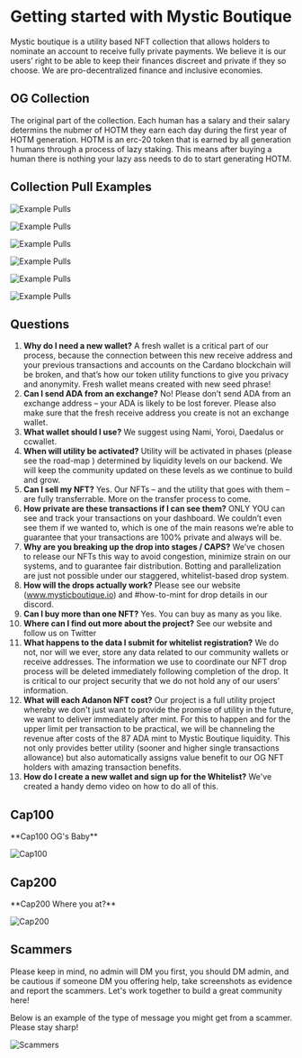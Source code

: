 
# Getting started with Mystic Boutique

Mystic boutique is a utility based NFT collection that allows holders to nominate an account to receive fully private payments. 
We believe it is our users’ right to be able to keep their finances discreet and private if they so choose. We are pro-decentralized finance and inclusive economies.

## OG Collection

The original part of the collection. Each human has a salary and their salary determins the nubmer of HOTM they earn each day during the first year of HOTM generation. 
HOTM is an erc-20 token that is earned by all generation 1 humans through a process of lazy staking. This means after buying a human there is nothing your lazy ass needs to do to start generating HOTM. 

## Collection Pull Examples

<Bleed>![Example Pulls](../../public/example-pulls0.png)</Bleed>

<Bleed>![Example Pulls](../../public/example-pulls1.png)</Bleed>

<Bleed>![Example Pulls](../../public/example-pulls2.png)</Bleed>

<Bleed>![Example Pulls](../../public/example-pulls3.png)</Bleed>

<Bleed>![Example Pulls](../../public/example-pulls4.png)</Bleed>

<Bleed>![Example Pulls](../../public/example-pulls5.png)</Bleed>

## Questions

1. **Why do I need a new wallet?** A fresh wallet is a critical part of our process, because the connection between this new receive address and your previous transactions and accounts on the Cardano blockchain will be broken, and that’s how our token utility functions to give you privacy and anonymity. Fresh wallet means created with new seed phrase!
1. **Can I send ADA from an exchange?** No! Please don’t send ADA from an exchange address – your ADA is likely to be lost forever. Please also make sure that the fresh receive address you create is not an exchange wallet. 
1. **What wallet should I use?** We suggest using Nami, Yoroi, Daedalus or ccwallet. 
1. **When will utility be activated?** Utility will be activated in phases (please see the road-map ) determined by liquidity levels on our backend. We will keep the community updated on these levels as we continue to build and grow. 
1. **Can I sell my NFT?** Yes. Our NFTs – and the utility that goes with them – are fully transferrable. More on the transfer process to come. 
1. **How private are these transactions if I can see them?** ONLY YOU can see and track your transactions on your dashboard. We couldn’t even see them if we wanted to, which is one of the main reasons we’re able to guarantee that your transactions are 100% private and always will be. 
1. **Why are you breaking up the drop into stages / CAPS?** We’ve chosen to release our NFTs this way to avoid congestion, minimize strain on our systems, and to guarantee fair distribution. Botting and parallelization are just not possible under our staggered, whitelist-based drop system. 
1. **How will the drops actually work?** Please see our website (www.mysticboutique.io) and #how-to-mint for drop details in our discord.
1. **Can I buy more than one NFT?** Yes. You can buy as many as you like.
1. **Where can I find out more about the project?** See our website and follow us on Twitter 
1. **What happens to the data I submit for whitelist registration?** We do not, nor will we ever, store any data related to our community wallets or receive addresses. The information we use to coordinate our NFT drop process will be deleted immediately following completion of the drop. It is critical to our project security that we do not hold any of our users’ information.
1. **What will each Adanon NFT cost?** Our project is a full utility project whereby we don't just want to provide the promise of utility in the future, we want to deliver immediately after mint. For this to happen and for the upper limit per transaction to be practical, we will be channeling the revenue after costs of the 87 ADA mint to Mystic Boutique liquidity. This not only provides better utility (sooner and higher single transactions allowance) but also automatically assigns value benefit to our OG NFT holders with amazing transaction benefits.
1. **How do I create a new wallet and sign up for the Whitelist?** We've created a handy demo video on how to do all of this.

## Cap100

<Callout type="warning" emoji="⚠️">
  **Cap100 OG's Baby** 
</Callout>

<Bleed>![Cap100](../../public/cap100.png)</Bleed>

## Cap200

<Callout type="warning" emoji="⚠️">
  **Cap200 Where you at?**
</Callout>

<Bleed>![Cap200](../../public/cap200.png)</Bleed>


## Scammers

<Callout type="error" emoji="🚫">
 Please keep in mind, no admin will DM you first, you should DM admin, and be cautious if someone DM you offering help, take screenshots as evidence and report the scammers. Let's work together to build a great community here!
</Callout>

Below is an example of the type of message you might get from a scammer. Please stay sharp!

<Bleed>![Scammers](../../public/scammer1.png)</Bleed>
